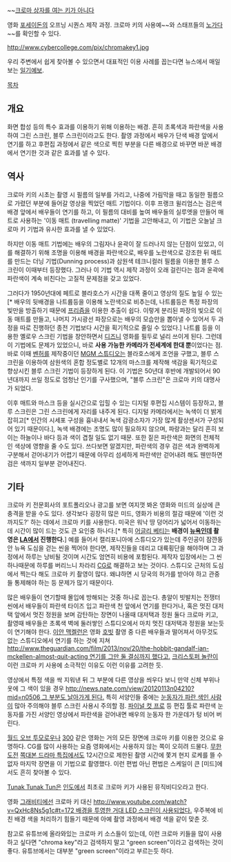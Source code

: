 {{{#!HTML
<iframe src="//player.vimeo.com/video/98564707" width="500" height="366" frameborder="0" webkitallowfullscreen mozallowfullscreen allowfullscreen></iframe></p>
}}}
~~[[카운터 스트라이크|크로마 상자를 여는 키가 아니다]]

영화 [[포세이돈#s-4|포세이돈]]의 오프닝 시퀀스 제작 과정. 크로마 키의 사용예~~와 스태프들의 [[노가다]]~~를 확인할 수 있다.

http://www.cybercollege.com/pix/chromakey1.jpg

우리 주변에서 쉽게 찾아볼 수 있으면서 대표적인 이용 사례를 꼽는다면 뉴스에서 매일 보는 [[일기예보]]. 

[[목차]]
== 개요 ==
화면 합성 등의 특수 효과를 이용하기 위해 이용하는 배경. 흔히 초록색과 파란색을 사용하여 그린 스크린, 블루 스크린이라고도 한다. 촬영 과정에서 배우가 단색 배경 앞에서 연기를 하고 후편집 과정에서 같은 색으로 찍힌 부분을 다른 배경으로 바꾸면 바꾼 배경에서 연기한 것과 같은 효과를 낼 수 있다.

== 역사 ==
{{{#!HTML
<iframe width="560" height="315" src="//www.youtube.com/embed/H8aoUXjSfsI" frameborder="0" allowfullscreen></iframe>
}}}

크로마 키의 시초는 촬영 시 필름의 일부를 가리고, 나중에 가림막을 때고 동일한 필름으로 가렸던 부분에 들어갈 영상을 찍었던 매트 기법이다. 이후 프랭크 윌리엄스는 검은색 배경 앞에서 배우들이 연기를 하고, 이 필름의 대비를 높여 배우들의 실루엣을 만들어 매트로 사용하는 '이동 매트 (travelling matte)' 기법을 고안해내고, 이 기법은 오늘날 크로마 키 기법과 유사한 효과를 낼 수 있었다. 

하지만 이동 매트 기법에는 배우의 그림자나 윤곽이 잘 드러나지 않는 단점이 있었고, 이를 해결하기 위해 조명을 이용해 배경을 파란색으로, 배우를 노란색으로 강조한 뒤 매트를 만드는 더닝 기법(Dunning process)과 삼원색 테크니컬러 필름을 이용한 블루 스크린이 이때부터 등장했다. 그러나 이 기법 역시 제작 과정이 오래 걸린다는 점과 윤곽에 파란색이 계속 비친다는 고질적 문제점을 갖고 있었다.

그러다가 1950년대에 페트로 블라호스가 시간을 대폭 줄이고 영상의 질도 높일 수 있는[* 배우의 뒷배경을 나트륨등을 이용해 노란색으로 비추는데, 나트륨등은 특정 파장의 빛만을 방출하기 때문에 [[프리즘]]을 이용한 추출이 쉽다. 이렇게 분리된 파장의 빛으로 이동 매트를 만들고, 나머지 가시광선 파장으로는 배우의 모습만을 뽑아낼 수 있어서 두 과정을 따로 진행하던 종전 기법보다 시간을 획기적으로 줄일 수 있었다.] 나트륨 등을 이용한 옐로우 스크린 기법을 창안하면서 [[디즈니]] 영화를 필두로 널리 쓰이게 된다. 그런데 이 기법에도 문제가 있었으니, 바로 '''사용 가능한 카메라가 전세계에 한대 뿐'''이었다는 점. 바로 이때 [[벤허]]를 제작중이던 [[MGM/UA|MGM 스튜디오]]는 블라호스에게 조언을 구했고, 블루 스크린을 이용하여 삼원색의 혼합 정도별로 12개의 마스크를 제작해 색감을 획기적으로 향상시킨 블루 스크린 기법이 등장하게 된다. 이 기법은 50년대 후반에 개발되어서 90년대까지 쓰일 정도로 엄청난 인기를 구사했으며, "블루 스크린"은 크로마 키의 대명사가 되었다.

이후 매트와 마스크 등을 실시간으로 입힐 수 있는 디지털 후편집 시스템이 등장하고, 블루 스크린은 그린 스크린에게 자리를 내주게 된다. 디지털 카메라에서는 녹색이 더 밝게 잡히고[* 인간의 시세포 구성을 흉내내서 녹색 감광소자가 가장 많게 촬상센서가 구성되어 있기 때문이다.], 녹색 배경에는 조명도 많이 필요하지 않으며, 파랑과는 달리 흔히 보이는 하늘이나 바다 등과 색이 겹칠 일도 없기 때문. 또한 짙은 파란색은 화면의 전체적인 색상에 영향을 줄 수도 있다. 쓰다보면 알겠지만, 파란색의 경우 검은 색과 완벽하게 구분해서 걷어내기가 어렵기 때문에 아무리 섬세하게 파란색만 걷어내려 해도 웬만하면 검은 색까지 일부분 걷어내진다. 

== 기타 ==
{{{#!HTML
<iframe width="560" height="315" src="//www.youtube.com/embed/WhN1STep_zk" frameborder="0" allowfullscreen></iframe>
}}}
크로마 키 전문회사의 포트폴리오나 광고를 보면 여지껏 봐온 영화와 미드의 실상에 큰 충격을 받을 수도 있다. 생각보다 굉장히 많은 미드, 영화가 비용의 절감 때문에 '이런 것까지도?' 하는 데에서 크로마 키를 사용한다. 미국은 워낙 땅 덩어리가 넓어서 이동하는데 시간이 많이 드는 것도 큰 요인중 하나다.[* 특히 [[어글리 베티]]는 '''배경이 [[뉴욕]]인데 촬영은 [[LA]]에서 진행한다.'''] 예를 들어서 캘리포니아에 스튜디오가 있는데 주인공이 잠깐동안 뉴욕 도심을 걷는 씬을 찍어야 한다면, 제작진들을 데리고 대륙횡단을 해야하며 그 과정에서 하루는 낭비될 것이며 시간도 엄연히 비용에 포함된다. 제작자 입장에서는 그 씬 하나때문에 하루를 버리느니 차라리 [[CG]]로 해결하고 보는 것이다. 스튜디오 근처의 도심에서 찍는다 해도 크로마 키 촬영이 많다. 왜냐하면 시 당국의 허가를 받아야 하고 관중들 통제해야 하는 등 문제가 많기 때문이다.

많은 배우들이 연기할때 몰입에 방해되는 것중 하나로 꼽는다. 총알이 빗발치는 전쟁터씬에서 배우들이 파란색 타이즈 입고 파란색 천 앞에서 연기를 한다거나, 혹은 멋진 대저택 앞에서 멋진 정원을 보며 감탄하는 장면이 나올때 대저택과 정원 둘다 크로마 키고, 촬영때 배우들은 초록색 벽에 둘러쌓인 스튜디오에서 마치 멋진 대저택과 정원을 보는듯이 연기해야 한다. [[이안 맥켈런]]은 영화 [[호빗 실사영화 시리즈|호빗]] 촬영 중 다른 배우들과 떨어져서 아무것도 없는 스튜디오에서 연기를 하는 것에 지쳐 [[http://www.theguardian.com/film/2013/nov/20/the-hobbit-gandalf-ian-mckellen-almost-quit-acting 연기를 그만 둘 결심까지 했다고.]] [[크리스토퍼 놀란]]이 이런 크로마 키 사용에 소극적인 이유도 이런 이유를 고려한 듯.

영상에서 특정 색을 싹 지워낸 뒤 그 부분에 다른 영상을 씌우다 보니 만약 신체 부위나 옷에 그 색이 있을 경우  [[http://news.nate.com/view/20120113n04210?mid=n0506 그 부분도 날아가게 된다.]] 특히 서양인들 중에는 [[벽안|눈동자가 파란 색인 사람]]이 많아 주의해야 블루 스크린 사용시 주의할 점. [[파이널 컷 프로]] 등 편집 툴로 파란색 눈동자를 가진 서양인 영상에서 파란색을 걷어내면 배우의 눈동자 한 가운데가 텅 비어 버린다.

[[월드 오브 투모로우]]나 [[300]] 같은 영화는 거의 모든 장면에 크로마 키를 이용한 것으로 유명하다. CG를 많이 사용하는 요즘 영화에서는 사용하지 않는 쪽이 오히려 드물다. [[무한도전]] [[쪽대본 드라마 특집]]에서도 12시간으로 제한된 촬영 시간에 쫓겨 현지 로케를 뜰 수 없자 마지막 장면을 이 기법으로 촬영했다. 이런 편법 아닌 편법은 스케일이 큰 [미드]에서도 흔히 찾아볼 수 있다.

[[Tunak Tunak Tun]]은 [[인도]]에서 최초로 크로마 키가 사용된 뮤직비디오라고 한다.

영화 [[그래비티]]에선 크로마 키 대신 [[http://www.youtube.com/watch?v=QxHc8Ns5g1c#t=172 배경을 투영한 거대 LED 스크린이 사용되었다.]] 우주복에 비친 배경 색을 처리하기 힘들기 때문에 아예 촬영 과정에서 배경 색을 같이 맞춘 것.

참고로 유튜브에 올라와있는 크로마 키 소스들이 있는데, 이런 크로마 키들을 많이 사용하고 싶다면 "chroma key"라고 검색하지 말고 "green screen"이라고 검색하는 것이 좋다. 유튜브에서는 대부분 "green screen"이라고 부르는듯 하다.
